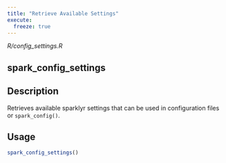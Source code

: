 ```yaml
---
title: "Retrieve Available Settings"
execute:
  freeze: true
---
```


*R/config_settings.R*

## spark_config_settings

## Description
Retrieves available sparklyr settings that can be used in configuration files or `spark_config()`. 


## Usage
```r
spark_config_settings() 
```








